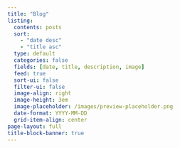```yaml
---
title: "Blog"
listing:
  contents: posts
  sort:
    - "date desc"
    - "title asc"
  type: default
  categories: false
  fields: [date, title, description, image]
  feed: true
  sort-ui: false
  filter-ui: false
  image-align: right
  image-height: 3em
  image-placeholder: /images/preview-placeholder.png
  date-format: YYYY-MM-DD
  grid-item-align: center
page-layout: full
title-block-banner: true
---
```

